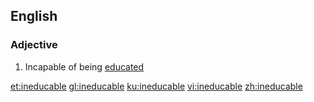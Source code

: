 ==English==
{{rfe|lang=en}}
===Adjective===
{{en-adj}}

# Incapable of being [[educate]]d

[[et:ineducable]]
[[gl:ineducable]]
[[ku:ineducable]]
[[vi:ineducable]]
[[zh:ineducable]]